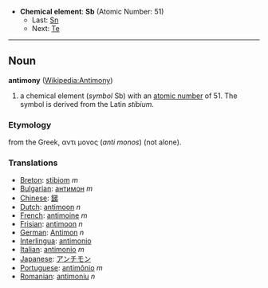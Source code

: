 *'''Chemical element''': '''Sb''' (Atomic Number: 51)
**Last: [[Tin|Sn]]
**Next: [[Tellurium|Te]]
----
== Noun ==
'''antimony''' ([[en:Antimony|Wikipedia:Antimony]])

# a chemical element (''symbol'' Sb) with an [[atomic number]] of 51.  The symbol is derived from the Latin ''stibium''.

===Etymology===
from the Greek, &alpha;&nu;&tau;&iota; &mu;&omicron;&nu;&omicron;&sigmaf; (''anti monos'') (not alone).

===Translations===
*[[Breton]]: [[stibiom]] ''m''
*[[Bulgarian]]: [[антимон]] ''m''
*[[Chinese]]: [[銻]]
*[[Dutch]]: [[antimoon]] ''n''
*[[French]]: [[antimoine]] ''m''
*[[Frisian]]: [[antimoon]] ''n''
*[[German]]: [[Antimon]] ''n''
*[[Interlingua]]: [[antimonio]]
*[[Italian]]: [[antimonio]] ''m''
*[[Japanese]]: [[アンチモン]]
*[[Portuguese]]: [[antimônio]] ''m''
*[[Romanian]]: [[antimoniu]] ''n''